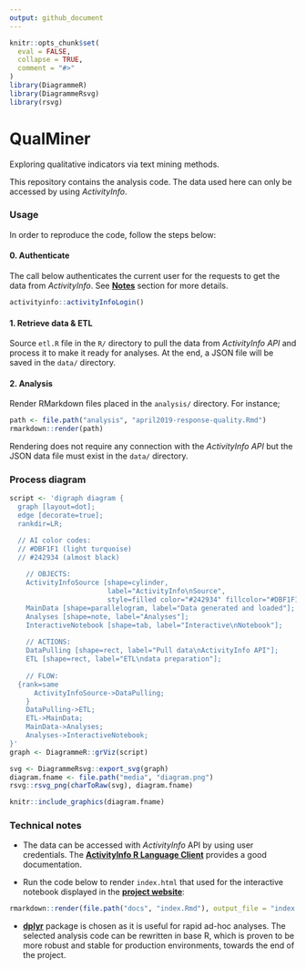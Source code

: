 ```yaml
---
output: github_document
---
```


<!-- README.md is generated from README.Rmd. Please edit that file -->

```r
knitr::opts_chunk$set(
  eval = FALSE,
  collapse = TRUE,
  comment = "#>"
)
library(DiagrammeR)
library(DiagrammeRsvg)
library(rsvg)
```

# QualMiner

Exploring qualitative indicators via text mining methods.

This repository contains the analysis code. The data used here can only be
accessed by using *ActivityInfo*.

### Usage

In order to reproduce the code, follow the steps below:

#### 0. Authenticate

The call below authenticates the current user for the requests to get the data
from *ActivityInfo*. See [**Notes**](#notes) section for more details.

```r
activityinfo::activityInfoLogin()
```

#### 1. Retrieve data & ETL

Source `etl.R` file in the `R/` directory to pull the data from *ActivityInfo API* 
and process it to make it ready for analyses. At the end, a JSON file will
be saved in the `data/` directory.

#### 2. Analysis

Render RMarkdown files placed in the `analysis/` directory. For instance;

```r
path <- file.path("analysis", "april2019-response-quality.Rmd")
rmarkdown::render(path)
```

Rendering does not require any connection with the *ActivityInfo API* but the
JSON data file must exist in the `data/` directory.

### Process diagram
<!-- DIAGRAM START -->
```r
script <- 'digraph diagram {
  graph [layout=dot];
  edge [decorate=true];
  rankdir=LR;

  // AI color codes:
  // #DBF1F1 (light turquoise)
  // #242934 (almost black)
	
	// OBJECTS:
	ActivityInfoSource [shape=cylinder, 
	                    label="ActivityInfo\nSource", 
	                    style=filled color="#242934" fillcolor="#DBF1F1"];
	MainData [shape=parallelogram, label="Data generated and loaded"];
	Analyses [shape=note, label="Analyses"];
	InteractiveNotebook [shape=tab, label="Interactive\nNotebook"];
	
	// ACTIONS:
	DataPulling [shape=rect, label="Pull data\nActivityInfo API"];
	ETL [shape=rect, label="ETL\ndata preparation"];
	
	// FLOW:
  {rank=same
	  ActivityInfoSource->DataPulling;
	}
	DataPulling->ETL;
	ETL->MainData;
	MainData->Analyses;
	Analyses->InteractiveNotebook;
}'
graph <- DiagrammeR::grViz(script)
```
```r
svg <- DiagrammeRsvg::export_svg(graph)
diagram.fname <- file.path("media", "diagram.png")
rsvg::rsvg_png(charToRaw(svg), diagram.fname)
```
```r
knitr::include_graphics(diagram.fname)
```
<!-- DIAGRAM END -->

### Technical notes

+ The data can be accessed with *ActivityInfo* API by using user credentials.
The [**ActivityInfo R Language Client**](https://github.com/bedatadriven/activityinfo-R)
provides a good documentation.

+ Run the code below to render `index.html` that used for the interactive
notebook displayed in the
[**project website**](https://bedatadriven.github.io/QualMiner/):
```r
rmarkdown::render(file.path("docs", "index.Rmd"), output_file = "index.html")
```

+ [**dplyr**](https://cran.r-project.org/package=dplyr) package is chosen as it is
useful for rapid ad-hoc analyses. The selected analysis code can be rewritten in
base R, which is proven to be more robust and stable for production
environments, towards the end of the project.

